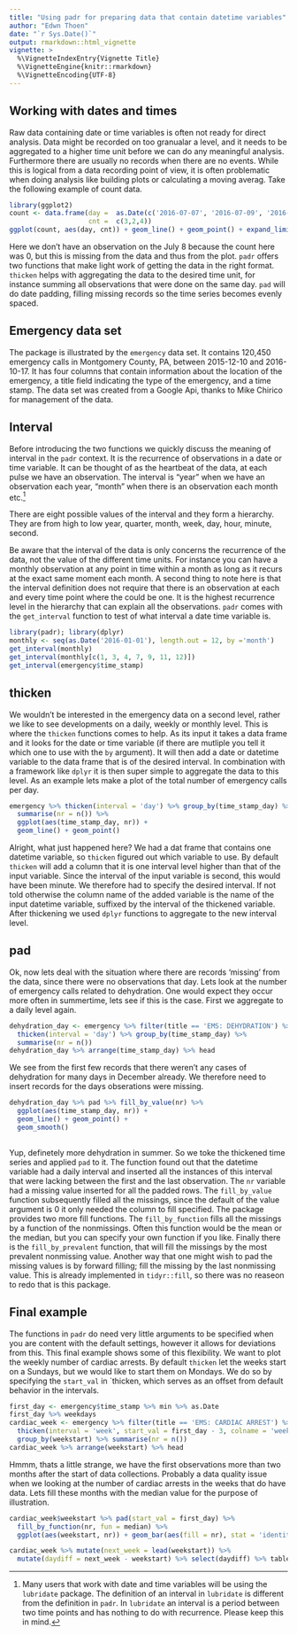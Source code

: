 ```yaml
---
title: "Using padr for preparing data that contain datetime variables"
author: "Edwn Thoen"
date: "`r Sys.Date()`"
output: rmarkdown::html_vignette
vignette: >
  %\VignetteIndexEntry{Vignette Title}
  %\VignetteEngine{knitr::rmarkdown}
  %\VignetteEncoding{UTF-8}
---
```


## Working with dates and times

Raw data containing date or time variables is often not ready for direct analysis. Data might be recorded on too granualar a level, and it needs to be aggregated to a higher time unit before we can do any meaningful analysis. Furthermore there are usually no records when there are no events. While this is logical from a data recording point of view, it is often problematic when doing analysis like building plots or calculating a moving averag. Take the following example of count data.

```r
library(ggplot2)
count <- data.frame(day =  as.Date(c('2016-07-07', '2016-07-09', '2016-07-10')),
                    cnt =  c(3,2,4))
ggplot(count, aes(day, cnt)) + geom_line() + geom_point() + expand_limits(y = 0)
```

Here we don't have an observation on the July 8 because the count here was 0, but this is missing from the data and thus from the plot. `padr` offers two functions that make light work of getting the data in the right format. `thicken` helps with aggregating the data to the desired time unit, for instance summing all observations that were done on the same day. `pad` will do date padding, filling missing records so the time series becomes evenly spaced.

## Emergency data set

The package is illustrated by the `emergency` data set. It contains 120,450 emergency calls in Montgomery County, PA, between 2015-12-10 and 2016-10-17. It has four columns that contain information about the location of the emergency, a title field indicating the type of the emergency, and a time stamp. The data set was created from a Google Api, thanks to Mike Chirico for management of the data. 

## Interval

Before introducing the two functions we quickly discuss the meaning of interval in the `padr` context. It is the recurrence of observations in a date or time variable. It can be thought of as the heartbeat of the data, at each pulse we have an observation. The interval is "year" when we have an observation each year, "month" when there is an observation each month etc.[^1]

[^1]: Many users that work with date and time variables will be using the `lubridate` package. The definition of an interval in `lubridate` is different from the definition in `padr`. In `lubridate` an interval is a period between two time points and has nothing to do with recurrence. Please keep this in mind.

There are eight possible values of the interval and they form a hierarchy. They are from high to low year, quarter, month, week, day, hour, minute, second.

Be aware that the interval of the data is only concerns the recurrence of the data, not the value of the different time units. For instance you can have a monthly observation at any point in time within a month as long as it recurs at the exact same moment each month. A second thing to note here is that the interval definition does not require that there is an observation at each and every time point where the could be one. It is the highest recurrence level in the hierarchy that can explain all the observations. `padr` comes with the `get_interval` function to test of what interval a date time variable is.

```r
library(padr); library(dplyr)
monthly <- seq(as.Date('2016-01-01'), length.out = 12, by ='month')
get_interval(monthly)
get_interval(monthly[c(1, 3, 4, 7, 9, 11, 12)])
get_interval(emergency$time_stamp)
```

## thicken

We wouldn't be interested in the emergency data on a second level, rather we like to see developments on a daily, weekly or monthly level. This is where the `thicken` functions comes to help. As its input it takes a data frame and it looks for the date or time variable (if there are mutliple you tell it which one to use with the `by` argument). It will then add a date or datetime variable to the data frame that is of the desired interval. In combination with a framework like `dplyr` it is then super simple to aggregate the data to this level. As an example lets make a plot of the total number of emergency calls per day.

```r
emergency %>% thicken(interval = 'day') %>% group_by(time_stamp_day) %>% 
  summarise(nr = n()) %>% 
  ggplot(aes(time_stamp_day, nr)) +
  geom_line() + geom_point()
```

Alright, what just happened here? We had a dat frame that contains one datetime variable, so `thicken` figured out which variable to use. By default `thicken` will add a column that it is one interval level higher than that of the input variable. Since the interval of the input variable is second, this would have been minute. We therefore had to specify the desired interval. If not told otherwise the column name of the added variable is the name of the input datetime variable, suffixed by the interval of the thickened variable. After thickening we used `dplyr` functions to aggregate to the new interval level.

## pad

Ok, now lets deal with the situation where there are records 'missing' from the data, since there were no observations that day. Lets look at the number of emergency calls related to dehydration. One would expect they occur more often in summertime, lets see if this is the case. First we aggregate to a daily level again.

```r
dehydration_day <- emergency %>% filter(title == 'EMS: DEHYDRATION') %>% 
  thicken(interval = 'day') %>% group_by(time_stamp_day) %>% 
  summarise(nr = n())
dehydration_day %>% arrange(time_stamp_day) %>% head
```

We see from the first few records that there weren't any cases of dehydration for many days in December already. We therefore need to insert records for the days obserations were missing. 

```r
dehydration_day %>% pad %>% fill_by_value(nr) %>% 
  ggplot(aes(time_stamp_day, nr)) +
  geom_line() + geom_point() +
  geom_smooth()
  
```

Yup, definetely more dehydration in summer. So we toke the thickened time series and applied `pad` to it. The function found out that the datetime variable had a daily interval and inserted all the instances of this interval that were lacking between the first and the last observation. The `nr` variable had a missing value inserted for all the padded rows. The `fill_by_value` function subsequently filled all the missings, since the default of the value argument is 0 it only needed the column to fill specified. The package provides two more fill functions. The `fill_by_function` fills all the missings by a function of the nonmissings. Often this function would be the mean or the median, but you can specify your own function if you like. Finally there is the `fill_by_prevalent` function, that will fill the missings by the most prevalent nonmissing value. Another way that one might wish to pad the missing values is by forward filling; fill the missing by the last nonmissing value. This is already implemented in `tidyr::fill`, so there was no reaseon to redo that is this package.

## Final example

The functions in `padr` do need very little arguments to be specified when you are content with the default settings, however it allows for deviations from this. This final example shows some of this flexibility. We want to plot the weekly number of cardiac arrests. By default `thicken` let the weeks start on a Sundays, but we would like to start them on Mondays. We do so by specifying the `start_val` in `thicken, which serves as an offset from default behavior in the intervals.

```r
first_day <- emergency$time_stamp %>% min %>% as.Date
first_day %>% weekdays
cardiac_week <- emergency %>% filter(title == 'EMS: CARDIAC ARREST') %>% 
  thicken(interval = 'week', start_val = first_day - 3, colname = 'weekstart') %>% 
  group_by(weekstart) %>% summarise(nr = n())
cardiac_week %>% arrange(weekstart) %>% head
```

Hmmm, thats a little strange, we have the first observations more than two months after the start of data collections. Probably a data quality issue when we looking at the number of cardiac arrests in the weeks that do have data. Lets fill these months with the median value for the purpose of illustration.

```r
cardiac_week$weekstart %>% pad(start_val = first_day) %>% 
  fill_by_function(nr, fun = median) %>% 
  ggplot(aes(weekstart, nr)) + geom_bar(aes(fill = nr), stat = 'identity')
```

```r
cardiac_week %>% mutate(next_week = lead(weekstart)) %>% 
  mutate(daydiff = next_week - weekstart) %>% select(daydiff) %>% table
```


